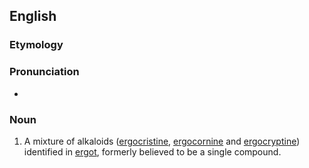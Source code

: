 ==English==

===Etymology===
{{af|en|ergot|toxin|-ine}}

===Pronunciation===
* {{IPA|/ɜːɡəˈtɒksiːn/|lang=en}}

===Noun===
{{en-noun|-}}

# {{lb|en|biochemistry}} A mixture of alkaloids ([[ergocristine]], [[ergocornine]] and [[ergocryptine]]) identified in [[ergot]], formerly believed to be a single compound.